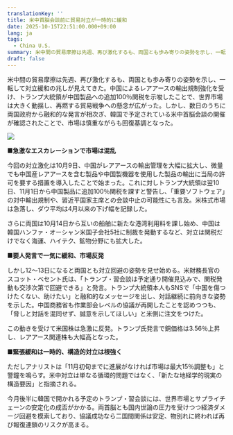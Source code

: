 ```yaml
---
translationKey: ''
title: 米中首脳会談前に貿易対立が一時的に緩和
date: 2025-10-15T22:51:00.000+09:00
lang: ja
tags:
  - China U.S.
summary: 米中間の貿易摩擦は先週、再び激化するも、両国とも歩み寄りの姿勢を示し、一転して対立緩和の兆しが見えてきた。中国によるレアアースの輸出規制強化を受け、トランプ大統領が中国製品への追加100％関税を示唆したことで、世界市場は大きく動揺し、再燃する貿易戦争への懸念が広がった。しかし、数日のうちに両国政府から融和的な発言が相次ぎ、韓国で予定されている米中首脳会談の開催が確認されたことで、市場は慎重ながらも回復基調となった。
draft: false
---
```

米中間の貿易摩擦は先週、再び激化するも、両国とも歩み寄りの姿勢を示し、一転して対立緩和の兆しが見えてきた。中国によるレアアースの輸出規制強化を受け、トランプ大統領が中国製品への追加100％関税を示唆したことで、世界市場は大きく動揺し、再燃する貿易戦争への懸念が広がった。しかし、数日のうちに両国政府から融和的な発言が相次ぎ、韓国で予定されている米中首脳会談の開催が確認されたことで、市場は慎重ながらも回復基調となった。

![](https://www.jcski.com/_next/image?url=https%3A%2F%2Fwww.reuters.com%2Fresizer%2Fv2%2F3LBIMGVBHVOHXJBAYLFW7JSJ2E.jpg%3Fauth%3De2dee080e827f7fa8a5dd5446efe8da63418b2dedc4cae14265ee5f22bd8de43%26width%3D1200%26quality%3D80&w=3840&q=75)

**■急激なエスカレーションで市場は混乱**

今回の対立激化は10月9日、中国がレアアースの輸出管理を大幅に拡大し、微量でも中国産レアアースを含む製品や中国製機器を使用した製品の輸出に当局の許可を要する措置を導入したことで始まった。これに対しトランプ大統領は翌10日、11月1日から中国製品に追加100％関税を課すと警告し、「重要ソフトウェア」の対中輸出規制や、習近平国家主席との会談中止の可能性にも言及。米株式市場は急落し、ダウ平均は4月以来の下げ幅を記録した。

さらに両国は10月14日から互いの船舶に新たな港湾利用料を課し始め、中国は韓国ハンファ・オーシャン米国子会社5社に制裁を発動するなど、対立は関税だけでなく海運、ハイテク、鉱物分野にも拡大した。

**■要人発言で一気に緩和、市場反発**

しかし12～13日になると両国とも対立回避の姿勢を見せ始める。米財務長官のスコット・ベセント氏は、「トランプ・習会談は予定通り開催見込みで、関税発動も交渉次第で回避できる」と発言。トランプ大統領本人もSNSで「中国を傷つけたくない、助けたい」と融和的なメッセージを出し、対話継続に前向きな姿勢を示した。中国商務省も作業部会レベルの協議が再開したことを認めつつも、「脅しと対話を混同せず、誠意を示してほしい」と米側に注文をつけた。

この動きを受けて米国株は急激に反発。トランプ氏発言で銅価格は3.56％上昇し、レアアース関連株も大幅高となった。

**■緊張緩和は一時的、構造的対立は根強く**

ただしアナリストは「11月初旬までに進展がなければ市場は最大15％調整も」と警鐘を鳴らす。米中対立は単なる循環的問題ではなく、「新たな地経学的現実の構造要因」と指摘される。

今月後半に韓国で開かれる予定のトランプ・習会談には、世界市場とサプライチェーンの安定化の成否がかかる。両首脳とも国内世論の圧力を受けつつ経済ダメージ回避を模索しており、協議成功なら二国間関係は安定、物別れに終われば再び報復連鎖のリスクが高まる。
